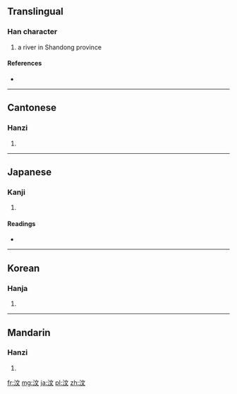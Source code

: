 ==Translingual==

===Han character===
{{Han char|rn=85|rad=水|as=04|sn=7|four=3014<sub>0</sub>|canj=水卜大 (EYK)}}

# a river in Shandong province

====References====
* {{Han ref|kx=0608.080|dkj=17168|dj=1001.120|hdz=31572.010|uh=6C76|ud=27766|bh=A85A|bd=43098}}

----

==Cantonese==

===Hanzi===
{{yue-hanzi|jyut=|y=man6}}

# {{defn|lang=yue|sort=水04}}

----

==Japanese==

===Kanji===
{{ja-kanji|grade=|rs=水04}}

# {{defn|lang=ja|sort=水04}}

====Readings====
* {{ja-readings|on=[[ぶん]] (bun), [[もん]] (mon)|kun=}}

----

==Korean==

===Hanja===
{{ko-hanja|hangeul=문|eumhun=|rv=mun|mr=mun|y=mun}}

# {{defn|lang=ko|sort=水04}}

----

==Mandarin==

===Hanzi===
{{cmn-hanzi|pin=[[wèn]] ([[wen4]])|wg=wen<sup>4</sup>}}

# {{defn|lang=cmn|sort=水04}}

[[fr:汶]]
[[mg:汶]]
[[ja:汶]]
[[pl:汶]]
[[zh:汶]]